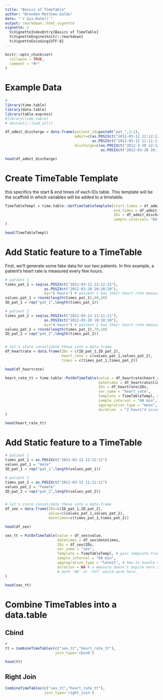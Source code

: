 ```yaml
---
title: "Basics of TimeTable"
author: "Brendan Matthew Galdo"
date: "`r Sys.Date()`"
output: rmarkdown::html_vignette
vignette: >
  %\VignetteIndexEntry{Basics of TimeTable}
  %\VignetteEngine{knitr::rmarkdown}
  %\VignetteEncoding{UTF-8}
---
```


```r

knitr::opts_chunk$set(
  collapse = TRUE,
  comment = "#>"
)

```

# Example Data 

```r
# 
library(time.table)
library(data.table)
library(table.express)
#library(time.table)
# devtools::load_all()

df_admit_discharge = data.frame(patient_id=paste0("pat_",1:2),
                                admit=c(as.POSIXct("2012-03-12 12:12:12"),
                                        as.POSIXct("2012-03-13 11:11:11")),
                                discharge=c(as.POSIXct("2012-3-20 12:12:12"),
                                            as.POSIXct("2012-03-20 10:10:10")))

head(df_admit_discharge)
```

# Create TimeTable Template 

this specifics the start & end times of each IDs table. This template will be the scaffold in which variables will be added to a timetable.

```r

TimeTableTempl = time.table::GetTimeTableTemplate(start_times = df_admit_discharge$admit,
                                                  end_times = df_admit_discharge$discharge,
                                                  IDs = df_admit_discharge$patient_id,
                                                  sample_interval= "60 min" # grid point at every 60th minute 
)

head(TimeTableTempl)
```



# Add Static feature to a TimeTable

First, we'll generate some fake data for our two patients. In this example, a patient's heart rate is measured every few hours.

```r

# patient 1
times_pat_1 = seq(as.POSIXct("2012-03-12 12:12:12"),
                  as.POSIXct("2012-03-20 20:20:20"),
                  by="5 hours") # patient 1 has their heart rate measured every 5 hours
values_pat_1 = rnorm(length(times_pat_1),80,20)
ID_pat_1 = rep("pat_1",length(times_pat_1))

# patient 2
times_pat_2 = seq(as.POSIXct("2012-03-13 11:11:11"),
                  as.POSIXct("2012-03-20 10:10:10"),
                  by="4 hours") # patient 2 has their heart rate measured every 4 hours
values_pat_2 = rnorm(length(times_pat_2),70,10)
ID_pat_2 = rep("pat_2",length(times_pat_2))


# let's store consolidate these into a data.frame
df_heartrate = data.frame(IDs = c(ID_pat_1,ID_pat_2),
                          heart_rate = c(values_pat_1,values_pat_2),
                          times = c(times_pat_1,times_pat_2))

head(df_heartrate)

```

```r

heart_rate_tt = time.table::PutOnTimeTable(value = df_heartrate$heart_rate,
                                           datetimes = df_heartrate$times,
                                           IDs = df_heartrate$IDs,
                                           var_name = "heart_rate",
                                           Template = TimeTableTempl, # pass template from section one
                                           sample_interval = "60 min",
                                           aggregration_type = "mean", #how to handle multiple measurements for same time point
                                           duration  = "2 hours"# assume measures are carried forward 2 hours if no new measurement
)

head(heart_rate_tt)
```

# Add Static feature to a TimeTable

```r

# patient 1
times_pat_1 = as.POSIXct("2012-03-12 12:12:12")
values_pat_1 = "male"
ID_pat_1 = rep("pat_1",length(values_pat_1))

# patient 2
times_pat_2 = as.POSIXct("2012-03-13 11:11:11")
values_pat_2 = "female"
ID_pat_2 = rep("pat_2",length(values_pat_2))


# let's store consolidate these into a data.frame
df_sex = data.frame(IDs=c(ID_pat_1,ID_pat_2),
                    value=c(values_pat_1,values_pat_2),
                    datetimes=c(times_pat_1,times_pat_2))

head(df_sex)

sex_tt = PutOnTimeTable(value = df_sex$value,
                        datetimes = df_sex$datetimes,
                        IDs = df_sex$IDs,
                        var_name = "sex",
                        Template = TimeTableTempl, # pass template from section one 
                        sample_interval = "60 min", 
                        aggregration_type = "latest", # how to handle multiple measurements for same time point 
                        duration = NA # a measure doesn't expire here since it's static 
                        # both 'NA' or 'Inf' would work here.
)

head(sex_tt)
```

# Combine TimeTables into a data.table  

## Cbind
```r
# 
tt = CombineTimeTables(c("sex_tt","heart_rate_tt"),
                       join_type='cbind')

head(tt)
```

## Right Join
```r

CombineTimeTables(c("sex_tt","heart_rate_tt"),
                  join_type='right_join') 

```
